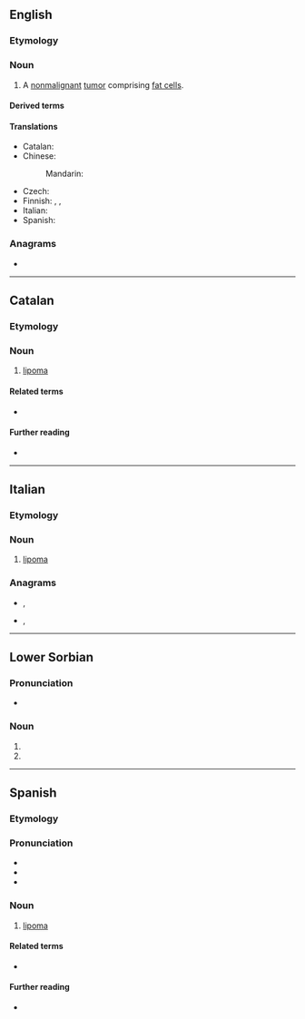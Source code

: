 ==English==
{{wikipedia}}

===Etymology===
{{confix|en|lipo|oma}}

===Noun===
{{en-noun|s|lipomata}}

# {{lb|en|pathology}} A [[nonmalignant]] [[tumor]] comprising [[fat cell]]s.

====Derived terms====
{{der3|en
|angiolipoma
|adenolipoma
|fibrolipoma
|lipomatosis
|lipomatous
|myelolipoma
|thymolipoma}}

====Translations====
{{trans-top|benign tumor}}
* Catalan: {{t+|ca|lipoma|m}}
* Chinese:
*: Mandarin: {{t|cmn|脂肪瘤}}
{{trans-mid}}
* Czech: {{t|cs|lipom|m}}
* Finnish: {{t|fi|rasvakudoskasvain}}, {{t|fi|lipoma}}, {{t+|fi|lipooma}}
* Italian: {{t+|it|lipoma|m}}
* Spanish: {{t+|es|lipoma|m}}
{{trans-bottom}}

===Anagrams===
* {{anagrams|en|a=ailmop|pimola}}

----

==Catalan==

===Etymology===
{{confix|ca|lipo|oma}}

===Noun===
{{ca-noun|m}}

# {{lb|ca|medicine}} [[#English|lipoma]]

====Related terms====
* {{l|ca|liposarcoma}}

====Further reading====
* {{R:DNV}}

----

==Italian==

===Etymology===
{{confix|it|lipo|oma}}

{{wikipedia|lang=it}}

===Noun===
{{it-noun|m}}

# {{lb|it|oncology}} [[#English|lipoma]]

===Anagrams===
* {{l|it|amplio}}, {{l|it|ampliò}}
* {{l|it|impalo}}, {{l|it|impalò}}

----

==Lower Sorbian==

===Pronunciation===
* {{IPA|dsb|/ˈlipɔma/|[ˈlʲipɔma]}}

===Noun===
{{head|dsb|noun form}}

# {{inflection of|dsb|lipa||dat//ins//loc|d}}
# {{inflection of|dsb|lip||dat//ins//loc|d}}

----

==Spanish==
{{wikipedia|lang=es}}

===Etymology===
{{confix|es|lipo|oma}}

===Pronunciation===
* {{es-IPA}}
* {{rhymes|es|oma}}
* {{hyph|es|li|po|ma}}

===Noun===
{{es-noun|m}}

# {{lb|es|oncology}} [[#English|lipoma]]

====Related terms====
* {{l|es|liposarcoma}}

====Further reading====
* {{R:DRAE}}